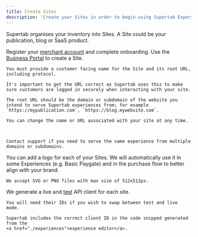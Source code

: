 ```yaml
---
title: Create Sites
description: 'Create your Sites in order to begin using Supertab Experiences'
---
```


Supertab organises your inventory into Sites. A Site could be your publication, blog or SaaS product.

<Steps>
  <Step title="Register for a Merchant Account">
    Register your <a href="/supertab-introduction/account-management/account-kyc">merchant account</a> and complete onboarding.
  </Step>

  <Step title="Create your first site">
    Use the <a href="https://business.supertab.co/">Business Portal</a> to create a Site.

    You must provide a customer facing name for the Site and its root URL, including protocol.

    It's important to get the URL correct as Supertab uses this to make sure customers are logged in securely when interacting with your site.

    The root URL should be the domain or subdomain of the website you intend to serve Supertab experiences from; for example `https://mypublication.com`, `https://blog.mywebsite.com`.

    You can change the name or URL associated with your site at any time.



    Contact support if you need to serve the same experience from multiple domains or subdomains.
  </Step>

  <Step title="(Optional) Add a logo">
    You can add a logo for each of your Sites. We will automatically use it in some Experiences (e.g. Basic Paygate) and in the purchase flow to better align with your brand.

    We accept SVG or PNG files with max size of 512x512px.
  </Step>

  <Step title="(Optional) Make a note of your client details">
    We generate a live and <a href="./test-mode">test</a> API client for each site.

    You will need their IDs if you wish to swap between test and live mode.

    Supertab includes the correct client ID in the code snipped generated from the
    <a href="./experiences">experience editor</a>.
  </Step>
</Steps>